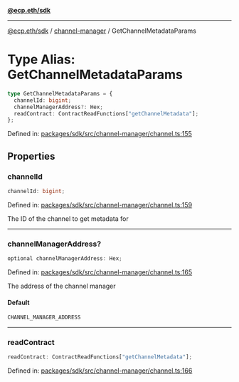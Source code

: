 [**@ecp.eth/sdk**](../../index.mdx)

***

[@ecp.eth/sdk](/sdk-reference/index.mdx) / [channel-manager](/sdk-reference/channel-manager/index.mdx) / GetChannelMetadataParams

# Type Alias: GetChannelMetadataParams

```ts
type GetChannelMetadataParams = {
  channelId: bigint;
  channelManagerAddress?: Hex;
  readContract: ContractReadFunctions["getChannelMetadata"];
};
```

Defined in: [packages/sdk/src/channel-manager/channel.ts:155](https://github.com/ecp-eth/comments-monorepo/blob/main/packages/sdk/src/channel-manager/channel.ts#L155)

## Properties

### channelId

```ts
channelId: bigint;
```

Defined in: [packages/sdk/src/channel-manager/channel.ts:159](https://github.com/ecp-eth/comments-monorepo/blob/main/packages/sdk/src/channel-manager/channel.ts#L159)

The ID of the channel to get metadata for

***

### channelManagerAddress?

```ts
optional channelManagerAddress: Hex;
```

Defined in: [packages/sdk/src/channel-manager/channel.ts:165](https://github.com/ecp-eth/comments-monorepo/blob/main/packages/sdk/src/channel-manager/channel.ts#L165)

The address of the channel manager

#### Default

```ts
CHANNEL_MANAGER_ADDRESS
```

***

### readContract

```ts
readContract: ContractReadFunctions["getChannelMetadata"];
```

Defined in: [packages/sdk/src/channel-manager/channel.ts:166](https://github.com/ecp-eth/comments-monorepo/blob/main/packages/sdk/src/channel-manager/channel.ts#L166)
